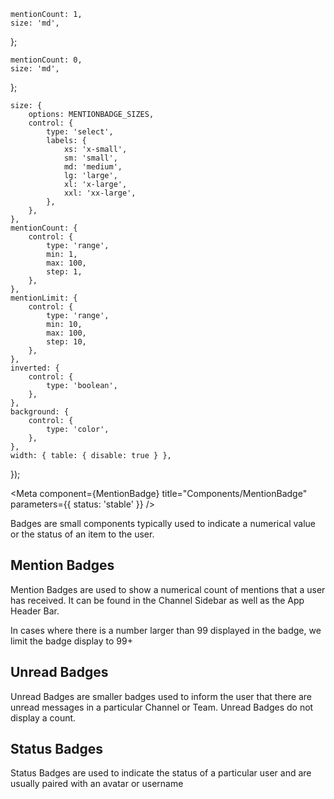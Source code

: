 

    mentionCount: 1,
    size: 'md',
};

    mentionCount: 0,
    size: 'md',
};

    size: {
        options: MENTIONBADGE_SIZES,
        control: {
            type: 'select',
            labels: {
                xs: 'x-small',
                sm: 'small',
                md: 'medium',
                lg: 'large',
                xl: 'x-large',
                xxl: 'xx-large',
            },
        },
    },
    mentionCount: {
        control: {
            type: 'range',
            min: 1,
            max: 100,
            step: 1,
        },
    },
    mentionLimit: {
        control: {
            type: 'range',
            min: 10,
            max: 100,
            step: 10,
        },
    },
    inverted: {
        control: {
            type: 'boolean',
        },
    },
    background: {
        control: {
            type: 'color',
        },
    },
    width: { table: { disable: true } },
});

<Meta component={MentionBadge} title="Components/MentionBadge" parameters={{ status: 'stable' }} />

<Title>Badges</Title>

<Subtitle>
    Badges are small components typically used to indicate a numerical value or the status of an
    item to the user.
</Subtitle>

## Mention Badges

Mention Badges are used to show a numerical count of mentions that a user has received. It can be found in
the Channel Sidebar as well as the App Header Bar.

In cases where there is a number larger than 99 displayed in the badge, we limit the badge display to 99+

## Unread Badges

Unread Badges are smaller badges used to inform the user that there are unread messages in a particular
Channel or Team. Unread Badges do not display a count.

## Status Badges

Status Badges are used to indicate the status of a particular user and are usually paired with an avatar
or username

<Canvas hidden>
    <Story name="Mention Badges" args={mentionBadgeDefaultArgs} argTypes={mentionBadgeArgTypes}>
        {(args) => <MentionBadge {...args} />}
    </Story>
    <Story name="Unread Badges" args={unreadBadgeDefaultArgs} argTypes={mentionBadgeArgTypes}>
        {(args) => <MentionBadge {...args} />}
    </Story>
</Canvas>
